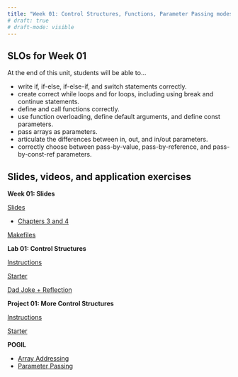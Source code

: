 ```yaml
---
title: "Week 01: Control Structures, Functions, Parameter Passing modes"
# draft: true
# draft-mode: visible
---
```


## SLOs for Week 01

At the end of this unit, students will be able to...

-   write if, if-else, if-else-if, and switch statements correctly.
-   create correct while loops and for loops, including using break and continue statements.
-   define and call functions correctly.
-   use function overloading, define default arguments, and define const parameters.
-   pass arrays as parameters.
-   articulate the differences between in, out, and in/out parameters.
-   correctly choose between pass-by-value, pass-by-reference, and pass-by-const-ref parameters.

## Slides, videos, and application exercises

::::: slide-deck
**Week 01: Slides**

::: slides
[Slides](https://docs.google.com/presentation/d/1uux2sZHfW1BRzdjNmUDpt5TDD7hOEgbLBW-G7KJNNUc/edit?usp=sharing){target="_blank"}
:::

::: reading
-   [Chapters 3 and 4](https://runestone.academy/runestone/books/published/cpp4python/index.html){target="_blank"}
:::


::: reading
[Makefiles](https://makefiletutorial.com/){target="_blank"}
:::

:::::

<!-- ## Lab -->

:::::: lab
**Lab 01: Control Structures**

::: instructions
[Instructions](/labs/lab01.qmd)
:::

::: starter
[Starter](https://classroom.github.com/a/Aqowwp7J){target="_blank"}
:::

::: slides
[Dad Joke + Reflection](){target="_blank"}
:::
::::::

<!-- ## Homework assignments -->

::::: homework
**Project 01: More Control Structures**

::: instructions
[Instructions](/projects/proj01.qmd)
:::

::: starter
[Starter](https://classroom.github.com/a/_PwngVPD){target="_blank"}
:::
:::::

::: exam
**POGIL**

-   [Array Addressing](https://docs.google.com/document/d/1myVaJT3i1hECM4BHs9LpbLz3a3heVPp6SJiEjoEvG_M/edit?tab=t.0#heading=h.im9274hm9wa0){target="_blank"} <!-- -   ([Answers](https://drive.google.com/file/d/1mn5yCzIJuURMiP3MOtO9amEQzUVAQCQZ/view?usp=sharing){target="_blank"}) -->
-   [Parameter Passing](https://docs.google.com/document/d/125hbFPo5PVcuGQ9pq4io23jns2kOEkfjo71S9WOkfjQ/edit){target="_blank"} <!-- -   ([Answers](https://drive.google.com/file/d/1rPum6ihNwUKRJpZBSTQF8v7QKfOdog11/view?usp=drive_link){target="_blank"}) -->
:::